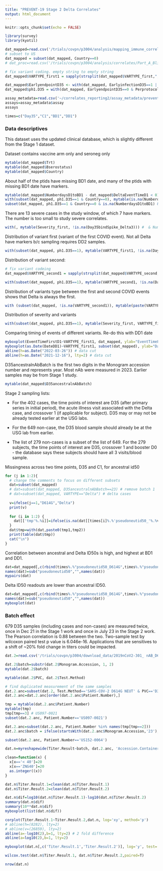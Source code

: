 ```yaml
---
title: "PREVENT-19 Stage 2 Delta Correlates"
output: html_document
---
```


```r
knitr::opts_chunk$set(echo = FALSE)

library(survey)
library(kyotil)

dat_mapped=read.csv('/trials/covpn/p3004/analysis/mapping_immune_correlates/stage2/adata/COVID_Novavax_stage2_mapped_20240311.csv')
# subset to US
dat_mapped = subset(dat_mapped, Country==0)
# dat_proc=read.csv('/trials/covpn/p3004/analysis/correlates/Part_A_Blinded_Phase_Data/adata/prevent19_stage2_data_processed_20230928.csv')

# fix variant coding. empty string to empty string
dat_mapped$VARTYPE_first1 = sapply(strsplit(dat_mapped$VARTYPE_first,","), function (x) ifelse(length(x)==0, "Unk", x[1]))

dat_mapped$EarlyendpointD35 <- with(dat_mapped, EarlyinfectionD35==1 | (DeltaEventIndD1==1 & DeltaEventTimeD1 < NumberdaysD1toD35 + 7),1,0)
dat_mapped$ph1.D35 = with(dat_mapped, EarlyendpointD35==0 & Perprotocol==1 & DeltaEventTimeD35 >= 7)

assay_metadata=read.csv('~/correlates_reporting2/assay_metadata/prevent19_stage2_assay_metadata.csv')
assays=assay_metadata$assay
assays

times=c("Day35","C1","BD1","DD1")
```


### Data descriptives

This dataset uses the updated clinical database, which is slightly different from the Stage 1 dataset.

Dataset contains vaccine arm only and seroneg only
```r
mytable(dat_mapped$Trt)
mytable(dat_mapped$Bserostatus)
mytable(dat_mapped$Country)
```

About half of the ptids have missing BD1 date, and many of the ptids with missing BD1 date have markers.
```r
mytable(dat_mapped$NumberdaysD1toBD1 - dat_mapped$DeltaEventTimeD1 < 0)
with(subset(dat_mapped, ph1.D35==1 & Country==0), mytable(is.na(NumberdaysD1toBD1), !is.na(Day35bindSpike_Delta3)))
subset(dat_mapped, ph1.D35==1 & Country==0 & is.na(NumberdaysD1toBD1) & !is.na(Day35bindSpike_Delta3), c(Subjectid, NumberdaysD1toC1, NumberdaysD1toBD1, DateDD1 ))[1:10,]
```


There are 13 severe cases in the study window, of which 7 have markers. The number is too small to study severe correlates.
```r
with(, mytable(Severity_first, !is.na(Day35bindSpike_Delta3))) #  & NumberdaysD1toBD1>=DeltaEventTimeD1
```

Distribution of variant first (variant of the first COVID event). Not all Delta have markers b/c sampling requires DD2 samples.
```r
with(subset(dat_mapped, ph1.D35==1), mytable(VARTYPE_first1, !is.na(Day35bindSpike_Delta3)))
```

Distribution of variant second:
```r
# fix variant codeing
dat_mapped$VARTYPE_second1 = sapply(strsplit(dat_mapped$VARTYPE_second,","), function (x) ifelse(length(x)==0, "Unknown", x[1]))

with(subset(dat_mapped, ph1.D35==1), mytable(VARTYPE_second1, !is.na(Day35bindSpike_Delta3)))
```


Distribution of variants type between the first and second COVID events shows that Delta is always the first.
```r
with (subset(dat_mapped, !is.na(VARTYPE_second1)), mytable(paste(VARTYPE_first1, VARTYPE_second1, sep=",")))
```

Distribution of severity and variants
```r
with(subset(dat_mapped, ph1.D35==1), mytable(Severity_first, VARTYPE_first1)) 

```

Comparing timing of events of different variants. Re-do this with DD1 date

```r
myboxplot(EventTimeFirstD1~VARTYPE_first1, dat_mapped, ylab="EventTimeFirstD1", col=ifelse(!is.na(dat_mapped$Day35bindSpike_Delta3),3,1))
myboxplot(as.Date(DateDD1)~VARTYPE_first1, subset(dat_mapped), ylab="DateDD1", col=ifelse(!is.na(dat_mapped$Day35bindSpike_Delta3),3,1))
abline(h=as.Date("2022-03-26")) # data cut
abline(h=as.Date("2021-12-16"), lty=2) # data cut
```

D35ancestralnAbBatch is the first two digits in the Monogram accession number and represents year. Most nAb were measured in 2023. Earlier samples may be from Stage 1 study.
```r
mytable(dat_mapped$D35ancestralnAbBatch)
```



Stage 2 sampling lists:

- For the 402 cases,  the time points of interest are D35 (after primary series in initial period),  the acute illness visit associated with the Delta case, and crossover 1 (if applicable for subject).   D35 may or may not be already tested earlier at the USG labs.

- For the 649 non-case, the D35 blood sample should already be at the USG lab from earlier.

- The list of 279 non-cases is a subset of the list of 649. For the 279 subjects, the time points of interest are D35, crossover 1 and booster D0 - the database says these subjects should have all 3 visits/blood sample.  



Missingness across two time points, D35 and C1, for ancestral id50
```r
for (j in 1:2){
  # change the comments to focus on different subsets
  dat=subset(dat_mapped)
  # dat=subset(dat_mapped, D35ancestralnAbBatch==23) # remove batch 1
  # dat=subset(dat_mapped, VARTYPE=="Delta") # delta cases
  
  v=ifelse(j==1,"D614G","Delta")
  print(v)
  
  for (i in 1:2) {
    dat[['tmp'%.%i]]=ifelse(is.na(dat[[times[i]%.%'pseudoneutid50_'%.%v]]), 0, 1)
  }
  dat$tmp=with(dat,paste0(tmp1,tmp2))
  print(table(dat$tmp))
  cat("\n")
}
```

Correlation between ancestral and Delta ID50s is high, and highest at BD1 and DD1.
```r
dat=dat_mapped[,c(rbind(times%.%"pseudoneutid50_D614G",times%.%"pseudoneutid50_Delta"))]
names(dat)=sub("pseudoneutid50","",names(dat))
mypairs(dat)
```

Delta ID50 readouts are lower than ancestral ID50.
```r
dat=dat_mapped[,c(rbind(times%.%"pseudoneutid50_D614G",times%.%"pseudoneutid50_Delta"))]
names(dat)=sub("pseudoneutid50","",names(dat))
myboxplot(dat)
```


### Batch effect

679 D35 samples (including cases and non-cases) are measured twice, once in Dec 21 in the Stage 1 work and once in July 23 in the Stage 2 work.
The Pearson correlation is 0.88 between the two. Two-sample test by wilcoxon paired test p value is 6.046e-16. 
Applications that are sensitives to a shift of ~20% fold change in titers could be impacted.

```r
dat.2=read.csv('/trials/covpn/p3004/download_data/2019nCoV2-301_ nAB_D614G_27Oct2023 - 2.csv')

dat.2$batch=substr(dat.2$Monogram.Accession, 1, 2)
mytable(dat.2$batch)

mytable(dat.2$PVC, dat.2$Test.Method)

# find duplicated measurement of the same samples
dat.2.anc=subset(dat.2, Test.Method=='SARS-COV-2 D614G NEUT' & PVC=='D35')
dat.2.anc=dat.2.anc[order(dat.2.anc$Patient.Number),]

tmp = mytable(dat.2.anc$Patient.Number)
mytable(tmp)
tmp[tmp==3] # US097-0021
subset(dat.2.anc, Patient.Number=='US097-0021')

dat.2.anc=subset(dat.2.anc, Patient.Number %in% names(tmp[tmp==2]))
dat.2.anc$batch = ifelse(startsWith(dat.2.anc$Monogram.Accession,'23'),2,1)

subset(dat.2.anc, Patient.Number=='US152-0064')

dat.n=myreshapewide(Titer.Result~batch, dat.2.anc, 'Accession.Container')

clean=function(x) {
  x[x=='< 40']=20
  x[x=='ZNG40']=20
  as.integer((x))
}

dat.n$Titer.Result.1=clean(dat.n$Titer.Result.1)
dat.n$Titer.Result.2=clean(dat.n$Titer.Result.2)

dat.n$dif=log10(dat.n$Titer.Result.1)-log10(dat.n$Titer.Result.2)
summary(dat.n$dif)
summary(10**dat.n$dif)
myboxplot(list(dat.n$dif))

corplot(Titer.Result.1~Titer.Result.2,dat.n, log='xy', method='p')
# abline(h=(8282), lty=2)
# abline(v=(26859), lty=2)
abline(a=-log10(2),b=1, lty=2) # 2 fold difference
abline(a=log10(2),b=1, lty=2)

myboxplot(dat.n[,c('Titer.Result.1','Titer.Result.2')], log='y', test='w')

wilcox.test(dat.n$Titer.Result.1, dat.n$Titer.Result.2,paired=T)

nrow(dat.n)
```

